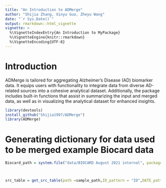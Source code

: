 ```yaml
---
title: "An Introduction to ADMerge"
author: "Shijia Zhang, Xinyu Guo, Zheyu Wang"
date: "`r Sys.Date()`"
output: rmarkdown::html_vignette
vignette: >
  %\VignetteIndexEntry{An Introduction to MyPackage}
  %\VignetteEngine{knitr::rmarkdown}
  %\VignetteEncoding{UTF-8}
---
```


Introduction
============

ADMerge is tailored for aggregating Alzheimer’s Disease (AD) biomarker data. It equips users with functionality to integrate data from diverse AD-related sources into a cohesive analytical dataset. Additionally, the package includes built-in functions that assist in summarizing the input and merged data, as well as in visualizing the analytical dataset for enhanced insights. 



```r
library(devtools)
install_github("Shijia1997/ADMerge")
library(ADMerge)

```

# Generating dictionary for data used to be merged example Biocard data

```r
Biocard_path = system.file("data/BIOCARD August 2021 internal", package = "ADMerge")



src_table = get_src_table(path =sample_path,ID_pattern = "ID",DATE_pattern = "VIS")


```

